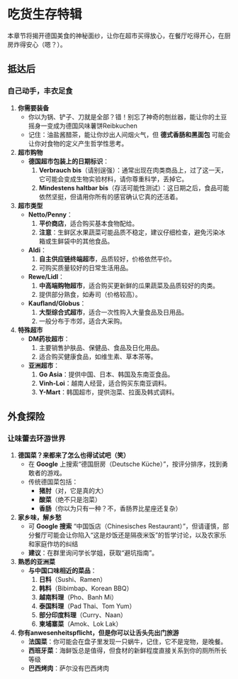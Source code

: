 # 吃货生存特辑 {.unnumbered}

本章节将揭开德国美食的神秘面纱，让你在超市买得放心，在餐厅吃得开心，在厨房炸得安心（嗯？）。

## 抵达后

### 自己动手，丰衣足食

1. **你需要装备**
   - 你以为锅、铲子、刀就是全部？错！别忘了神奇的刨丝器，能让你的土豆摇身一变成为德国风味薯饼Reibkuchen
   - 记住：油盐酱醋茶，能让你炒出人间烟火气，但 **德式香肠和黑面包** 可能会让你对食物的定义产生哲学性思考。

2. **超市购物**
   - **德国超市包装上的日期标识**：
     1. **Verbrauch bis**（请别逞强）：通常出现在肉类商品上，过了这一天，它可能会变成生物实验材料，请你尊重科学，丢掉它。
     2. **Mindestens haltbar bis**（存活可能性测试）：这日期之后，食品可能依然坚挺，但请用你所有的感官确认它真的还活着。

3. **超市类型**
   - **Netto/Penny**：
     1. **平价商店**，适合购买基本食物配给。
     2. **注意**：生鲜区水果蔬菜可能品质不稳定，建议仔细检查，避免污染冰箱或生鲜袋中的其他食品。
   - **Aldi**：
     1. **自主供应链终端超市**，品质较好，价格依然平价。
     2. 可购买质量较好的日常生活用品。
   - **Rewe/Lidl**：
     1. **中高端购物超市**，适合购买更新鲜的瓜果蔬菜及品质较好的肉类。
     2. 提供部分熟食，如寿司（价格较高）。
   - **Kaufland/Globus**：
     1. **大型综合式超市**，适合一次性购入大量食品及日用品。
     2. 一般分布于市郊，适合大采购。

4. **特殊超市**
   - **DM药妆超市**：
     1. 主要销售护肤品、保健品、食品及日化用品。
     2. 适合购买健康食品，如维生素、草本茶等。
   - **亚洲超市**：
     1. **Go Asia**：提供中国、日本、韩国及东南亚食品。
     2. **Vinh-Loi**：越南人经营，适合购买东南亚调料。
     3. **Y-Mart**：韩国超市，提供泡菜、拉面及韩式调料。

## 外食探险

### 让味蕾去环游世界

1. **德国菜？来都来了怎么也得试试吧（笑）**
   - 在 **Google** 上搜索“德国厨房（Deutsche Küche）”，按评分排序，找到勇敢者的游戏。
   - 传统德国菜包括：
     - **猪肘**（对，它是真的大）
     - **酸菜**（绝不只是泡菜）
     - **香肠**（你以为只有一种？不，香肠界比星座还复杂）

2. **家乡味，解乡愁**
   - 可 **Google 搜索** “中国饭店（Chinesisches Restaurant）”，但请谨慎，部分餐厅可能会让你陷入“这是炒饭还是隔夜米饭”的哲学讨论，以及农家乐和家庭作坊的纠结
   - **建议**：在群里询问学长学姐，获取“避坑指南”。

3. **熟悉的亚洲菜**
   - **与中国口味相近的菜品**：
     1. **日料**（Sushi、Ramen）
     2. **韩料**（Bibimbap、Korean BBQ）
     3. **越南料理**（Pho、Banh Mi）
     4. **泰国料理**（Pad Thai、Tom Yum）
     5. **部分印度料理**（Curry、Naan）
     6. **柬埔寨菜**（Amok、Lok Lak）

4. **你有anwesenheitspflicht，但是你可以让舌头先出门旅游**
   - **法国菜**：你可能会在盘子里发现一只蜗牛，记住，它不是宠物，是晚餐。
   - **西班牙菜**：海鲜饭总是值得，但食材的新鲜程度直接关系到你的厕所所长等级
   - **巴西烤肉**：萨尔没有巴西烤肉
